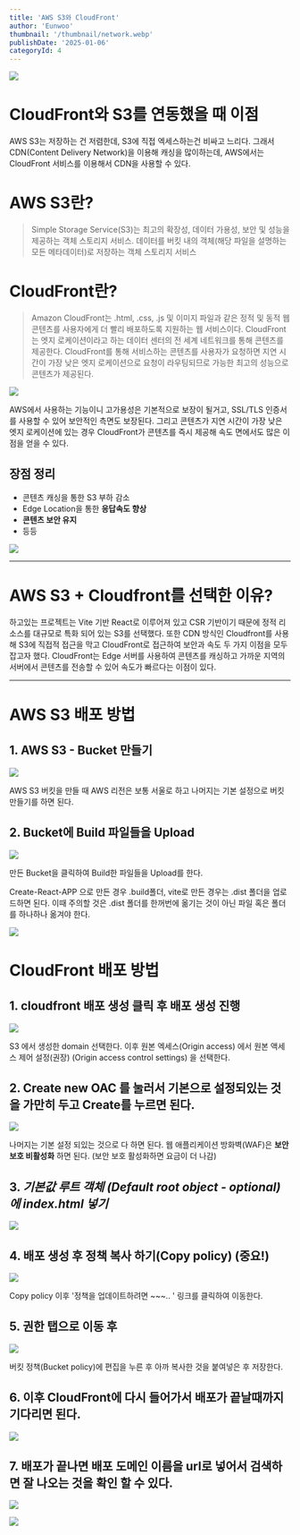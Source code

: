 ```yaml
---
title: 'AWS S3와 CloudFront'
author: 'Eunwoo'
thumbnail: '/thumbnail/network.webp'
publishDate: '2025-01-06'
categoryId: 4
---
```


![](https://velog.velcdn.com/images/eunwoo1341/post/8652e640-9894-4da4-96fa-726be9453bf0/image.png)

# CloudFront와 S3를 연동했을 때 이점

AWS S3는 저장하는 건 저렴한데, S3에 직접 엑세스하는건 비싸고 느리다.
그래서 CDN(Content Delivery Network)을 이용해 캐싱을 많이하는데, AWS에서는 CloudFront 서비스를 이용해서 CDN을 사용할 수 있다.

# AWS S3란?

> Simple Storage Service(S3)는 최고의 확장성, 데이터 가용성, 보안 및 성능을 제공하는 객체 스토리지 서비스. 데이터를 버킷 내의 객체(해당 파일을 설명하는 모든 메타데이터)로 저장하는 객체 스토리지 서비스

# CloudFront란?

> Amazon CloudFront는 .html, .css, .js 및 이미지 파일과 같은 정적 및 동적 웹 콘텐츠를 사용자에게 더 빨리 배포하도록 지원하는 웹 서비스이다. CloudFront는 엣지 로케이션이라고 하는 데이터 센터의 전 세계 네트워크를 통해 콘텐츠를 제공한다. CloudFront를 통해 서비스하는 콘텐츠를 사용자가 요청하면 지연 시간이 가장 낮은 엣지 로케이션으로 요청이 라우팅되므로 가능한 최고의 성능으로 콘텐츠가 제공된다.

![](https://velog.velcdn.com/images/eunwoo1341/post/94cedc5b-eb68-4a58-b456-e8d5b9bd085c/image.png)

AWS에서 사용하는 기능이니 고가용성은 기본적으로 보장이 될거고, SSL/TLS 인증서를 사용할 수 있어 보안적인 측면도 보장된다.
그리고 콘텐츠가 지연 시간이 가장 낮은 엣지 로케이션에 있는 경우 CloudFront가 콘텐츠를 즉시 제공해 속도 면에서도 많은 이점을 얻을 수 있다.

## 장점 정리

- 콘텐츠 캐싱을 통한 S3 부하 감소
- Edge Location을 통한 **응답속도 향상**
- **콘텐츠 보안 유지**
- 등등

![](https://velog.velcdn.com/images/eunwoo1341/post/9c8fd69a-d30f-4144-b630-719128f3dda9/image.png)

---

# AWS S3 + Cloudfront를 선택한 이유?

하고있는 프로젝트는 Vite 기반 React로 이루어져 있고 CSR 기반이기 때문에 정적 리소스를 대규모로 특화 되어 있는 S3를 선택했다. 또한 CDN 방식인 Cloudfront를 사용해 S3에 직접적 접근을 막고 CloudFront로 접근하여 보안과 속도 두 가지 이점을 모두 잡고자 했다. CloudFront는 Edge 서버를 사용하여 콘텐츠를 캐싱하고 가까운 지역의 서버에서 콘텐츠를 전송할 수 있어 속도가 빠르다는 이점이 있다.

---

# AWS S3 배포 방법

## 1. AWS S3 - Bucket 만들기

![](https://velog.velcdn.com/images/eunwoo1341/post/1ac16e95-d581-45e7-bf72-04fce40ea3a1/image.png)

AWS S3 버킷을 만들 때 AWS 리전은 보통 서울로 하고 나머지는 기본 설정으로 버킷 만들기를 하면 된다.

## 2. Bucket에 Build 파일들을 Upload

![](https://velog.velcdn.com/images/eunwoo1341/post/f2b8df74-4f2f-4a62-bb77-d961ce15cf69/image.png)

만든 Bucket을 클릭하여 Build한 파일들을 Upload를 한다.

Create-React-APP 으로 만든 경우 .build폴더, vite로 만든 경우는 .dist 폴더을 업로드하면 된다.
이때 주의할 것은 .dist 폴더를 한꺼번에 옮기는 것이 아닌 파일 혹은 폴더를 하나하나 옮겨야 한다.

![](https://velog.velcdn.com/images/eunwoo1341/post/9c568e6a-bda0-44e9-9c0e-c565e343eb9d/image.png)

# CloudFront 배포 방법

## 1. cloudfront 배포 생성 클릭 후 배포 생성 진행

![](https://velog.velcdn.com/images/eunwoo1341/post/380e21e3-e6b5-4221-bff2-b20debce241a/image.png)

S3 에서 생성한 domain 선택한다.
이후 원본 엑세스(Origin access) 에서 원본 액세스 제어 설정(권장) (Origin access control settings) 을 선택한다.

## 2. Create new OAC 를 눌러서 기본으로 설정되있는 것을 가만히 두고 Create를 누르면 된다.

![](https://velog.velcdn.com/images/eunwoo1341/post/b414bd6c-7a48-4a9e-9cc8-556b2e0f6e4a/image.png)

나머지는 기본 설정 되있는 것으로 다 하면 된다.
웹 애플리케이션 방화벽(WAF)은 **보안 보호 비활성화** 하면 된다.
(보안 보호 활성화하면 요금이 더 나감)

## 3. _기본값 루트 객체 (Default root object - optional) 에 index.html 넣기_

![](https://velog.velcdn.com/images/eunwoo1341/post/347c8647-be36-4331-b35a-912d601fae35/image.png)

## 4. 배포 생성 후 **정책 복사 하기**(Copy policy) (중요!)

![](https://velog.velcdn.com/images/eunwoo1341/post/9953b7e6-a297-47f1-962a-d897bd1e2442/image.png)

Copy policy 이후 '정책을 업데이트하려면 ~~~.. ' 링크를 클릭하여 이동한다.

## 5. 권한 탭으로 이동 후

![](https://velog.velcdn.com/images/eunwoo1341/post/2bc1e5a8-5c2b-44f3-8184-639f3cde1ec0/image.png)

버킷 정책(Bucket policy)에 편집을 누른 후 아까 복사한 것을 붙여넣은 후 저장한다.

## 6. 이후 CloudFront에 다시 들어가서 배포가 끝날때까지 기다리면 된다.

![](https://velog.velcdn.com/images/eunwoo1341/post/238e43bf-8708-45e2-a9d6-6655ca9eb816/image.png)

## 7. 배포가 끝나면 배포 도메인 이름을 url로 넣어서 검색하면 잘 나오는 것을 확인 할 수 있다.

![](https://velog.velcdn.com/images/eunwoo1341/post/7d882fda-49af-49a4-be55-9ac5e61238b9/image.png)

![](https://velog.velcdn.com/images/eunwoo1341/post/7ca9c1ab-35f8-4a9a-97d0-00ac8689da43/image.png)
